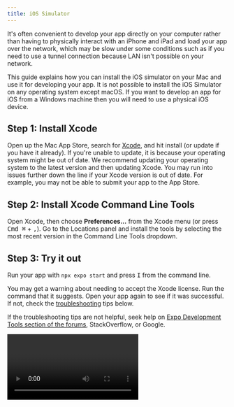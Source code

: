 ```yaml
---
title: iOS Simulator
---
```



It's often convenient to develop your app directly on your computer rather than having to physically interact with an iPhone and iPad and load your app over the network, which may be slow under some conditions such as if you need to use a tunnel connection because LAN isn't possible on your network.

This guide explains how you can install the iOS simulator on your Mac and use it for developing your app. It is not possible to install the iOS Simulator on any operating system except macOS. If you want to develop an app for iOS from a Windows machine then you will need to use a physical iOS device.

## Step 1: Install Xcode

Open up the Mac App Store, search for [Xcode](https://apps.apple.com/us/app/xcode/id497799835), and hit install (or update if you have it already).
If you're unable to update, it is because your operating system might be out of date. We recommend updating your operating system to the latest version and then updating Xcode. 
You may run into issues further down the line if your Xcode version is out of date. For example, you may not be able to submit your app to the App Store.

## Step 2: Install Xcode Command Line Tools

Open Xcode, then choose **Preferences...** from the Xcode menu (or press <kbd>Cmd ⌘</kbd> + <kbd>,</kbd>). Go to the Locations panel and install the tools by selecting the most recent version in the Command Line Tools dropdown.

<ImageSpotlight alt="Xcode preferences" src="/static/images/xcode-command-line.png" />

## Step 3: Try it out

Run your app with `npx expo start` and press <kbd>I</kbd> from the command line. 

You may get a warning about needing to accept the Xcode license. Run the command that it suggests. Open your app again to see if it was successful.
If not, check the [troubleshooting](#troubleshooting) tips below.

If the troubleshooting tips are not helpful, seek help on [Expo Development Tools section of the forums](https://forums.expo.dev/c/expo-dev-tools), StackOverflow, or Google. 

<Video file="open-in-ios-simulator.mp4" />

> Pro Tip: Press <kbd>Shift</kbd> + <kbd>I</kbd> in the CLI UI to interactively select a simulator to open.

## Limitations

Although the iOS simulator is great for rapid development, it does come with a few limitations. [Apple's documentation](https://help.apple.com/simulator/mac/current/#/devb0244142d) goes into more detail, but we'll list out a few of the main differences that affect Expo APIs here.

The following hardware is unavailable in Simulator:

- Audio Input
- Barometer
- Camera
- Motion Support (accelerometer and gyroscope)

It should also be noted that Simulator suspends background apps and processes on iOS 11 and later.

## Troubleshooting

### The CLI seems to be stuck when opening a Simulator

Sometimes the iOS simulator doesn't respond to the open command. If it seems stuck on this prompt, you can open the iOS simulator manually (`open -a Simulator`) and then in the macOS toolbar, choose **Hardware** &rarr; **Device**, and select an iOS version and device that you'd like to open.

<ImageSpotlight alt="Hardware > Device toolbar in Xcode" src="/static/images/open-simulator-manually.png" />

You can also use this menu to open any version of the simulator that you like. You can open multiple simulators at the same time but Expo CLI will always target the most recently opened simulator.

### The simulator opened but the Expo Go app isn't opening inside of it

The first time you install the app in the simulator, iOS will ask if you'd like to open the Expo Go app. You may need to interact with the simulator (click around, drag something) for this prompt to show up, then press `OK`.

### How do I force an update to the latest version?

Create a project with the desired SDK version and open it in a simulator to install a particular version of Expo Go.

<Terminal cmd={[
'# Bootstrap an SDK 46 project',
'$ npx create-expo-app --template blank@46',
'',
'# Open the app on a simulator to install the required Expo Go app',
'$ npx expo start --ios'
]} />

### Expo CLI is printing an error message about xcrun, what do I do?

For miscellaneous errors, try the following:

- Manually uninstall Expo Go on your simulator and reinstall by pressing <kbd>Shift</kbd> + <kbd>I</kbd> in the Expo CLI Terminal UI and selecting the desired simulator.
- If that doesn't help, focus the simulator window and in the Mac toolbar choose **Hardware** &rarr; **Erase All Content and Settings...**<br/>
  This will reinitialize your simulator from a blank image. This is sometimes useful for cases where your computer is low on memory and the simulator fails to store some internal file, leaving the device in a corrupt state.
